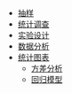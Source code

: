 *[[抽样|抽样]]
*[[统计调查|统计调查]]
*[[实验设计|实验设计]]
*[[数据分析|数据分析]]
*[[统计图表|统计图表]]
**[[方差分析|方差分析]]
**[[回归模型|回归模型]]